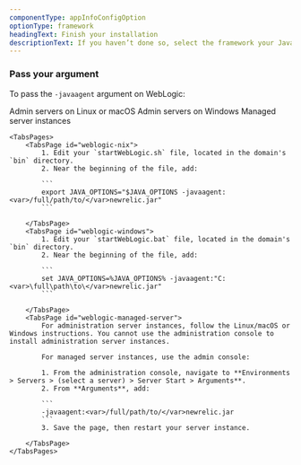 ```yaml
---
componentType: appInfoConfigOption
optionType: framework 
headingText: Finish your installation
descriptionText: If you haven’t done so, select the framework your Java app is using.
---
```


### Pass your argument

To pass the `-javaagent` argument on WebLogic:

<Tabs>
	<TabsBar>
		<TabsBarItem id="weblogic-nix">Admin servers on Linux or macOS</TabsBarItem>
		<TabsBarItem id="weblogic-windows">Admin servers on Windows</TabsBarItem>
		<TabsBarItem id="weblogic-managed-server">Managed server instances</TabsBarItem>
	</TabsBar>

	<TabsPages>
		<TabsPage id="weblogic-nix">
            1. Edit your `startWebLogic.sh` file, located in the domain's `bin` directory.
            2. Near the beginning of the file, add:

            ```
            export JAVA_OPTIONS="$JAVA_OPTIONS -javaagent:<var>/full/path/to/</var>newrelic.jar"
            ```

		</TabsPage>
		<TabsPage id="weblogic-windows">
            1. Edit your `startWebLogic.bat` file, located in the domain's `bin` directory.
            2. Near the beginning of the file, add:

            ```
            set JAVA_OPTIONS=%JAVA_OPTIONS% -javaagent:"C:<var>\full\path\to\</var>newrelic.jar"
            ```

		</TabsPage>
		<TabsPage id="weblogic-managed-server">
            For administration server instances, follow the Linux/macOS or Windows instructions. You cannot use the administration console to install administration server instances.

            For managed server instances, use the admin console:

            1. From the administration console, navigate to **Environments > Servers > (select a server) > Server Start > Arguments**.
            2. From **Arguments**, add:

            ```
            -javaagent:<var>/full/path/to/</var>newrelic.jar
            ```
            3. Save the page, then restart your server instance.

		</TabsPage>
	</TabsPages>
</Tabs>




